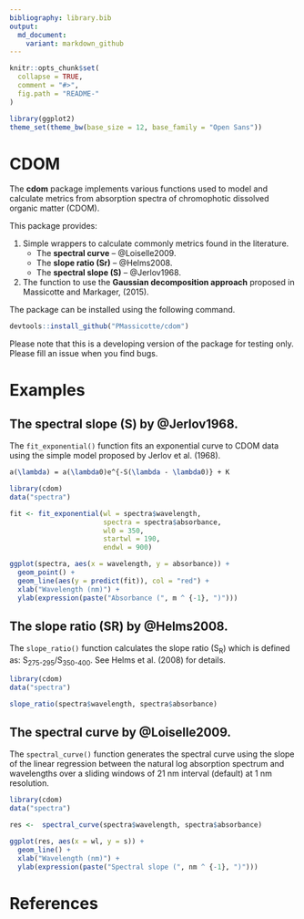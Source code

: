 ```yaml
---
bibliography: library.bib
output:
  md_document:
    variant: markdown_github
---
```


```r
knitr::opts_chunk$set(
  collapse = TRUE,
  comment = "#>",
  fig.path = "README-"
)
```

```r
library(ggplot2)
theme_set(theme_bw(base_size = 12, base_family = "Open Sans"))
```

# CDOM

The **cdom** package implements various functions used to model and calculate metrics from absorption spectra of chromophotic dissolved organic matter (CDOM). 

This package provides:

1. Simple wrappers to calculate commonly metrics found in the literature.
    + The **spectral curve** -- @Loiselle2009.
    + The **slope ratio (Sr)** -- @Helms2008.
    + The **spectral slope (S)** -- @Jerlov1968.

2. The function to use the **Gaussian decomposition approach** proposed in Massicotte and Markager, (2015).

The package can be installed using the following command.

```r
devtools::install_github("PMassicotte/cdom")
```

Please note that this is a developing version of the package for testing only. Please fill an issue when you find bugs.

# Examples

## The spectral slope (S) by @Jerlov1968. 

The `fit_exponential()` function fits an exponential curve to CDOM data using the simple model proposed by Jerlov et al. (1968).

```tex
a(\lambda) = a(\lambda0)e^{-S(\lambda - \lambda0)} + K
```

```r
library(cdom)
data("spectra")

fit <- fit_exponential(wl = spectra$wavelength,
                       spectra = spectra$absorbance,
                       wl0 = 350,
                       startwl = 190,
                       endwl = 900)

ggplot(spectra, aes(x = wavelength, y = absorbance)) +
  geom_point() +
  geom_line(aes(y = predict(fit)), col = "red") +
  xlab("Wavelength (nm)") +
  ylab(expression(paste("Absorbance (", m ^ {-1}, ")")))

```

## The slope ratio (SR) by @Helms2008.

The `slope_ratio()` function calculates the slope ratio (S<sub>R</sub>) which is defined as: S<sub>275-295</sub>/S<sub>350-400</sub>. See Helms et al. (2008) for details.

```r
library(cdom)
data("spectra")

slope_ratio(spectra$wavelength, spectra$absorbance)
```

## The spectral curve by @Loiselle2009.

The `spectral_curve()` function generates the spectral curve using the slope of the linear regression between the natural log absorption spectrum and wavelengths over a sliding windows of 21 nm interval (default) at 1 nm resolution.

```r
library(cdom)
data("spectra")

res <-  spectral_curve(spectra$wavelength, spectra$absorbance)

ggplot(res, aes(x = wl, y = s)) +
  geom_line() +
  xlab("Wavelength (nm)") +
  ylab(expression(paste("Spectral slope (", nm ^ {-1}, ")")))

```

# References
